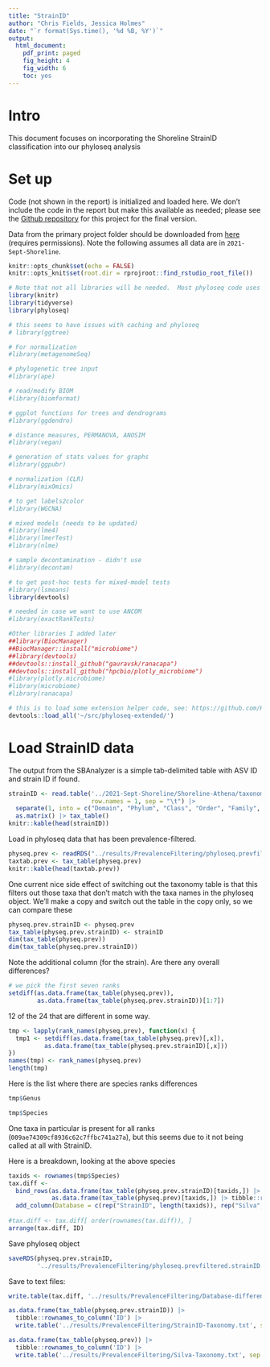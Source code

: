 ```yaml
---
title: "StrainID"
author: "Chris Fields, Jessica Holmes"
date: "`r format(Sys.time(), '%d %B, %Y')`"
output:
  html_document:
    pdf_print: paged
    fig_height: 4
    fig_width: 6
    toc: yes
---
```


# Intro

This document focuses on incorporating the Shoreline StrainID classification into our phyloseq analysis

# Set up

Code (not shown in the report) is initialized and loaded here.  We don't include the code in the report but make this available as needed; please see the [Github repository](https://github.com/HPCBio/Cann-Shoreline-2021-Nov) for this project for the final version.

Data from the primary project folder should be downloaded from [here](https://uofi.box.com/s/4srtwc389ryw8o3nssk0baqm1dkietsh) (requires permissions). Note the following assumes all data are in `2021-Sept-Shoreline`.

```r
knitr::opts_chunk$set(echo = FALSE)
knitr::opts_knit$set(root.dir = rprojroot::find_rstudio_root_file())
```



```r
# Note that not all libraries will be needed.  Most phyloseq code uses ggplot and tidyverse internally, therefore we explicitly load here
library(knitr)
library(tidyverse)
library(phyloseq)

# this seems to have issues with caching and phyloseq
# library(ggtree) 

# For normalization
#library(metagenomeSeq)

# phylogenetic tree input
#library(ape)

# read/modify BIOM 
#library(biomformat)

# ggplot functions for trees and dendrograms
#library(ggdendro)

# distance measures, PERMANOVA, ANOSIM
#library(vegan)

# generation of stats values for graphs
#library(ggpubr)

# normalization (CLR)
#library(mixOmics)

# to get labels2color
#library(WGCNA)

# mixed models (needs to be updated)
#library(lme4)
#library(lmerTest)
#library(nlme)

# sample decontamination - didn't use
#library(decontam)

# to get post-hoc tests for mixed-model tests 
#library(lsmeans)
library(devtools)

# needed in case we want to use ANCOM
#library(exactRankTests)

#Other libraries I added later
##library(BiocManager)
##BiocManager::install("microbiome")
##library(devtools)
##devtools::install_github("gauravsk/ranacapa")
##devtools::install_github("hpcbio/plotly_microbiome")
#library(plotly.microbiome)
#library(microbiome)
#library(ranacapa)

# this is to load some extension helper code, see: https://github.com/HPCBio/phyloseq-extended
devtools::load_all('~/src/phyloseq-extended/')
```

# Load StrainID data 

The output from the SBAnalyzer is a simple tab-delimited table with ASV ID and strain ID if found.  

```r
strainID <- read.table('../2021-Sept-Shoreline/Shoreline-Athena/taxonomy.tax', 
                       row.names = 1, sep = "\t") |>  
  separate(1, into = c("Domain", "Phylum", "Class", "Order", "Family", "Genus", "Species", "Strain"), sep = ";", extra = 'drop') |> 
  as.matrix() |> tax_table()
knitr::kable(head(strainID))
```

Load in phyloseq data that has been prevalence-filtered.

```r
physeq.prev <- readRDS("../results/PrevalenceFiltering/phyloseq.prevfiltered.RDS")
taxtab.prev <- tax_table(physeq.prev)
knitr::kable(head(taxtab.prev))
```

One current nice side effect of switching out the taxonomy table is that this filters out those taxa that don't match with the taxa names in the phyloseq object. We'll make a copy and switch out the table in the copy only, so we can compare these

```r
physeq.prev.strainID <- physeq.prev
tax_table(physeq.prev.strainID) <- strainID
dim(tax_table(physeq.prev))
dim(tax_table(physeq.prev.strainID))
```

Note the additional column (for the strain).  Are there any overall differences?

```r
# we pick the first seven ranks
setdiff(as.data.frame(tax_table(physeq.prev)),
        as.data.frame(tax_table(physeq.prev.strainID))[1:7])
```

12 of the 24 that are different in some way.  

```r
tmp <- lapply(rank_names(physeq.prev), function(x) { 
  tmp1 <- setdiff(as.data.frame(tax_table(physeq.prev)[,x]),
          as.data.frame(tax_table(physeq.prev.strainID)[,x]))
})
names(tmp) <- rank_names(physeq.prev)
length(tmp)
```

Here is the list where there are species ranks differences

```r
tmp$Genus
```

```r
tmp$Species
```

One taxa in particular is present for all ranks (`009ae74309cf8936c62c7ffbc741a27a`), but this seems due to it not being called at all with StrainID.

Here is a breakdown, looking at the above species

```r
taxids <- rownames(tmp$Species)
tax.diff <- 
  bind_rows(as.data.frame(tax_table(physeq.prev.strainID)[taxids,]) |> tibble::rownames_to_column('ID'),
            as.data.frame(tax_table(physeq.prev)[taxids,]) |> tibble::rownames_to_column('ID')) |>
  add_column(Database = c(rep("StrainID", length(taxids)), rep("Silva", length(taxids))), .before = 'Domain')
  
#tax.diff <- tax.diff[ order(rownames(tax.diff)), ]
arrange(tax.diff, ID)
```

Save phyloseq object

```r
saveRDS(physeq.prev.strainID, 
        '../results/PrevalenceFiltering/phyloseq.prevfiltered.strainID.RDS')
```

Save to text files:

```r
write.table(tax.diff, '../results/PrevalenceFiltering/Database-differences.txt', sep = "\t", row.names = FALSE)

as.data.frame(tax_table(physeq.prev.strainID)) |> 
  tibble::rownames_to_column('ID') |> 
  write.table('../results/PrevalenceFiltering/StrainID-Taxonomy.txt', sep = "\t", row.names = FALSE)

as.data.frame(tax_table(physeq.prev)) |> 
  tibble::rownames_to_column('ID') |> 
  write.table('../results/PrevalenceFiltering/Silva-Taxonomy.txt', sep = "\t", row.names = FALSE)
```

